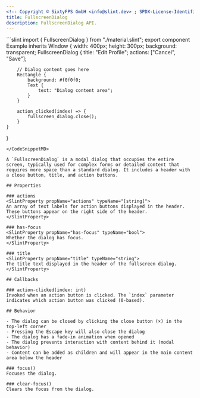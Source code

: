 ```yaml
---
<!-- Copyright © SixtyFPS GmbH <info@slint.dev> ; SPDX-License-Identifier: MIT -->
title: FullscreenDialog
description: FullscreenDialog API.
---
```



<CodeSnippetMD imagePath="" noScreenShot scale="3" imageWidth="300" imageHeight="200" imageAlt="">
```slint
import { FullscreenDialog } from "./material.slint";
export component Example inherits Window {
    width: 400px;
    height: 300px;
    background: transparent;
    FullscreenDialog {
        title: "Edit Profile";
        actions: ["Cancel", "Save"];

        // Dialog content goes here
        Rectangle {
            background: #f0f0f0;
            Text {
                text: "Dialog content area";
            }
        }

        action_clicked(index) => {
            fullscreen_dialog.close();
        }
    }
}
```
</CodeSnippetMD>

A `FullscreenDialog` is a modal dialog that occupies the entire screen, typically used for complex forms or detailed content that requires more space than a standard dialog. It includes a header with a close button, title, and action buttons.

## Properties

### actions
<SlintProperty propName="actions" typeName="[string]">
An array of text labels for action buttons displayed in the header. These buttons appear on the right side of the header.
</SlintProperty>

### has-focus
<SlintProperty propName="has-focus" typeName="bool">
Whether the dialog has focus.
</SlintProperty>

### title
<SlintProperty propName="title" typeName="string">
The title text displayed in the header of the fullscreen dialog.
</SlintProperty>

## Callbacks

### action-clicked(index: int)
Invoked when an action button is clicked. The `index` parameter indicates which action button was clicked (0-based).

## Behavior

- The dialog can be closed by clicking the close button (×) in the top-left corner
- Pressing the Escape key will also close the dialog
- The dialog has a fade-in animation when opened
- The dialog prevents interaction with content behind it (modal behavior)
- Content can be added as children and will appear in the main content area below the header

### focus()
Focuses the dialog.

### clear-focus()
Clears the focus from the dialog.
